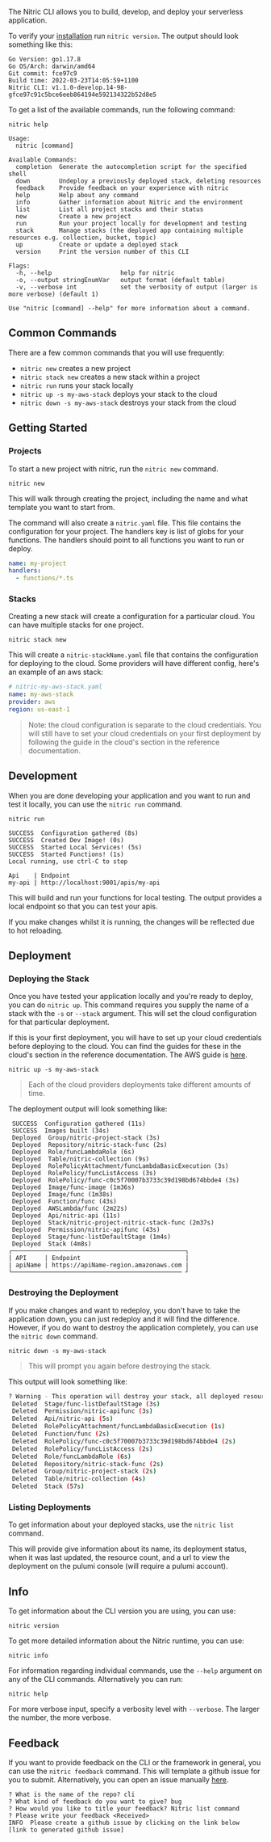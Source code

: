 The Nitric CLI allows you to build, develop, and deploy your serverless application.

To verify your [installation](/docs/installation) run `nitric version`. The output should look something like this:

```
Go Version: go1.17.8
Go OS/Arch: darwin/amd64
Git commit: fce97c9
Build time: 2022-03-23T14:05:59+1100
Nitric CLI: v1.1.0-develop.14-98-gfce97c91c5bce6eeb864194e592134322b52d8e5
```

To get a list of the available commands, run the following command:

```
nitric help

Usage:
  nitric [command]

Available Commands:
  completion  Generate the autocompletion script for the specified shell
  down        Undeploy a previously deployed stack, deleting resources
  feedback    Provide feedback on your experience with nitric
  help        Help about any command
  info        Gather information about Nitric and the environment
  list        List all project stacks and their status
  new         Create a new project
  run         Run your project locally for development and testing
  stack       Manage stacks (the deployed app containing multiple resources e.g. collection, bucket, topic)
  up          Create or update a deployed stack
  version     Print the version number of this CLI

Flags:
  -h, --help                   help for nitric
  -o, --output stringEnumVar   output format (default table)
  -v, --verbose int            set the verbosity of output (larger is more verbose) (default 1)

Use "nitric [command] --help" for more information about a command.
```

## Common Commands

There are a few common commands that you will use frequently:

- `nitric new` creates a new project
- `nitric stack new` creates a new stack within a project
- `nitric run` runs your stack locally
- `nitric up -s my-aws-stack` deploys your stack to the cloud
- `nitric down -s my-aws-stack` destroys your stack from the cloud

## Getting Started

### Projects

To start a new project with nitric, run the `nitric new` command.

```
nitric new
```

This will walk through creating the project, including the name and what template you want to start from.

The command will also create a `nitric.yaml` file. This file contains the configuration for your project. The handlers key is list of globs for your functions. The handlers should point to all functions you want to run or deploy.

```yaml
name: my-project
handlers:
  - functions/*.ts
```

### Stacks

Creating a new stack will create a configuration for a particular cloud. You can have multiple stacks for one project.

```
nitric stack new
```

This will create a `nitric-stackName.yaml` file that contains the configuration for deploying to the cloud. Some providers will have different config, here's an example of an aws stack:

```yaml
# nitric-my-aws-stack.yaml
name: my-aws-stack
provider: aws
region: us-east-1
```

> Note: the cloud configuration is separate to the cloud credentials.
> You will still have to set your cloud credentials on your first deployment by following the guide in the cloud's section in the reference documentation.

## Development

When you are done developing your application and you want to run and test it locally, you can use the `nitric run` command.

```
nitric run

SUCCESS  Configuration gathered (8s)
SUCCESS  Created Dev Image! (0s)
SUCCESS  Started Local Services! (5s)
SUCCESS  Started Functions! (1s)
Local running, use ctrl-C to stop

Api    | Endpoint
my-api | http://localhost:9001/apis/my-api
```

This will build and run your functions for local testing. The output provides a local endpoint so that you can test your apis.

If you make changes whilst it is running, the changes will be reflected due to hot reloading.

## Deployment

### Deploying the Stack

Once you have tested your application locally and you're ready to deploy, you can do `nitric up`. This command requires you supply the name of a stack with the `-s` or `--stack` argument. This will set the cloud configuration for that particular deployment.

If this is your first deployment, you will have to set up your cloud credentials before deploying to the cloud. You can find the guides for these in the cloud's section in the reference documentation. The AWS guide is [here](/docs/reference/aws).

```
nitric up -s my-aws-stack
```

> Each of the cloud providers deployments take different amounts of time.

The deployment output will look something like:

```
 SUCCESS  Configuration gathered (11s)
 SUCCESS  Images built (34s)
 Deployed  Group/nitric-project-stack (3s)
 Deployed  Repository/nitric-stack-func (2s)
 Deployed  Role/funcLambdaRole (6s)
 Deployed  Table/nitric-collection (9s)
 Deployed  RolePolicyAttachment/funcLambdaBasicExecution (3s)
 Deployed  RolePolicy/funcListAccess (3s)
 Deployed  RolePolicy/func-c0c5f70007b3733c39d198bd674bbde4 (3s)
 Deployed  Image/func-image (1m36s)
 Deployed  Image/func (1m38s)
 Deployed  Function/func (43s)
 Deployed  AWSLambda/func (2m22s)
 Deployed  Api/nitric-api (11s)
 Deployed  Stack/nitric-project-nitric-stack-func (2m37s)
 Deployed  Permission/nitric-apifunc (43s)
 Deployed  Stage/func-listDefaultStage (1m4s)
 Deployed  Stack (4m8s)
┌────────────────────────────────────────────────┐
| API     | Endpoint                             |
| apiName | https://apiName-region.amazonaws.com |
└─────────────────────────────────────────────── ┘
```

### Destroying the Deployment

If you make changes and want to redeploy, you don't have to take the application down, you can just redeploy and it will find the difference. However, if you do want to destroy the application completely, you can use the `nitric down` command.

```
nitric down -s my-aws-stack
```

> This will prompt you again before destroying the stack.

This output will look something like:

```bash
? Warning - This operation will destroy your stack, all deployed resources will be removed. Are you sure you want to proceed? Yes
 Deleted  Stage/func-listDefaultStage (3s)
 Deleted  Permission/nitric-apifunc (3s)
 Deleted  Api/nitric-api (5s)
 Deleted  RolePolicyAttachment/funcLambdaBasicExecution (1s)
 Deleted  Function/func (2s)
 Deleted  RolePolicy/func-c0c5f70007b3733c39d198bd674bbde4 (2s)
 Deleted  RolePolicy/funcListAccess (2s)
 Deleted  Role/funcLambdaRole (6s)
 Deleted  Repository/nitric-stack-func (2s)
 Deleted  Group/nitric-project-stack (2s)
 Deleted  Table/nitric-collection (4s)
 Deleted  Stack (57s)
```

### Listing Deployments

To get information about your deployed stacks, use the `nitric list` command.

This will provide give information about its name, its deployment status, when it was last updated, the resource count, and a url to view the deployment on the pulumi console (will require a pulumi account).

## Info

To get information about the CLI version you are using, you can use:

```
nitric version
```

To get more detailed information about the Nitric runtime, you can use:

```
nitric info
```

For information regarding individual commands, use the `--help` argument on any of the CLI commands. Alternatively you can run:

```
nitric help
```

For more verbose input, specify a verbosity level with `--verbose`. The larger the number, the more verbose.

## Feedback

If you want to provide feedback on the CLI or the framework in general, you can use the `nitric feedback` command. This will template a github issue for you to submit. Alternatively, you can open an issue manually [here](https://github.com/nitrictech/cli/issues/new/choose).

```
? What is the name of the repo? cli
? What kind of feedback do you want to give? bug
? How would you like to title your feedback? Nitric list command
? Please write your feedback <Received>
INFO  Please create a github issue by clicking on the link below
[link to generated github issue]
```
